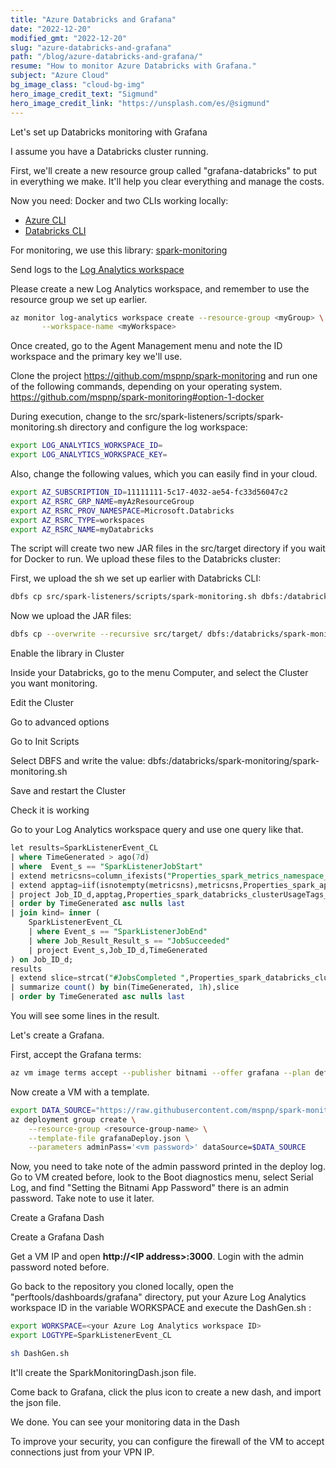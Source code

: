 ```yaml
---
title: "Azure Databricks and Grafana"
date: "2022-12-20"
modified_gmt: "2022-12-20"
slug: "azure-databricks-and-grafana"
path: "/blog/azure-databricks-and-grafana/"
resume: "How to monitor Azure Databricks with Grafana."
subject: "Azure Cloud"
bg_image_class: "cloud-bg-img"
hero_image_credit_text: "Sigmund"
hero_image_credit_link: "https://unsplash.com/es/@sigmund"
---
```


Let's set up Databricks monitoring with Grafana

I assume you have a Databricks cluster running.

First, we'll create a new resource group called "grafana-databricks" to put in everything we make. It'll help you clear everything and manage the costs.

Now you need: Docker and two CLIs working locally:
- [Azure CLI](https://learn.microsoft.com/pt-br/cli/azure/)
- [Databricks CLI](https://docs.databricks.com/dev-tools/cli/index.html)

For monitoring, we use this library: [spark-monitoring](https://github.com/mspnp/spark-monitoring/blob/main/README.md_)

Send logs to the [Log Analytics workspace](https://learn.microsoft.com/en-us/azure/azure-monitor/logs/quick-create-workspace?tabs=azure-portal)

Please create a new Log Analytics workspace, and remember to use the resource group we set up earlier.

```bash
az monitor log-analytics workspace create --resource-group <myGroup> \
       --workspace-name <myWorkspace>
```

Once created, go to the Agent Management menu and note the ID workspace and the primary key we'll use.

Clone the project https://github.com/mspnp/spark-monitoring and run one of the following commands, depending on your operating system. https://github.com/mspnp/spark-monitoring#option-1-docker

During execution, change to the src/spark-listeners/scripts/spark-monitoring.sh directory and configure the log workspace:

```bash
export LOG_ANALYTICS_WORKSPACE_ID=
export LOG_ANALYTICS_WORKSPACE_KEY=
```

Also, change the following values, which you can easily find in your cloud.

```bash
export AZ_SUBSCRIPTION_ID=11111111-5c17-4032-ae54-fc33d56047c2
export AZ_RSRC_GRP_NAME=myAzResourceGroup
export AZ_RSRC_PROV_NAMESPACE=Microsoft.Databricks
export AZ_RSRC_TYPE=workspaces
export AZ_RSRC_NAME=myDatabricks
```

The script will create two new JAR files in the src/target directory if you wait for Docker to run. We upload these files to the Databricks cluster:

First, we upload the sh we set up earlier with Databricks CLI:

```bash
dbfs cp src/spark-listeners/scripts/spark-monitoring.sh dbfs:/databricks/spark-monitoring/spark-monitoring.sh
```

Now we upload the JAR files:

```bash
dbfs cp --overwrite --recursive src/target/ dbfs:/databricks/spark-monitoring/
```

Enable the library in Cluster

Inside your Databricks, go to the menu Computer, and select the Cluster you want monitoring.

Edit the Cluster

Go to advanced options

Go to Init Scripts

Select DBFS and write the value: dbfs:/databricks/spark-monitoring/spark-monitoring.sh

Save and restart the Cluster

Check it is working

Go to your Log Analytics workspace query and use one query like that.

```sql
let results=SparkListenerEvent_CL
| where TimeGenerated > ago(7d)
| where  Event_s == "SparkListenerJobStart"
| extend metricsns=column_ifexists("Properties_spark_metrics_namespace_s",Properties_spark_app_id_s)
| extend apptag=iif(isnotempty(metricsns),metricsns,Properties_spark_app_id_s)
| project Job_ID_d,apptag,Properties_spark_databricks_clusterUsageTags_clusterName_s,TimeGenerated
| order by TimeGenerated asc nulls last
| join kind= inner (
    SparkListenerEvent_CL
    | where Event_s == "SparkListenerJobEnd"
    | where Job_Result_Result_s == "JobSucceeded"
    | project Event_s,Job_ID_d,TimeGenerated
) on Job_ID_d;
results
| extend slice=strcat("#JobsCompleted ",Properties_spark_databricks_clusterUsageTags_clusterName_s,"-",apptag)
| summarize count() by bin(TimeGenerated, 1h),slice
| order by TimeGenerated asc nulls last
```

You will see some lines in the result.

Let's create a Grafana.

First, accept the Grafana terms:

```bash
az vm image terms accept --publisher bitnami --offer grafana --plan default
```

Now create a VM with a template.

```bash
export DATA_SOURCE="https://raw.githubusercontent.com/mspnp/spark-monitoring/master/perftools/deployment/grafana/AzureDataSource.sh"
az deployment group create \
    --resource-group <resource-group-name> \
    --template-file grafanaDeploy.json \
    --parameters adminPass='<vm password>' dataSource=$DATA_SOURCE
```

Now, you need to take note of the admin password printed in the deploy log. Go to VM created before, look to the Boot diagnostics menu, select Serial Log, and find "Setting the Bitnami App Password" there is an admin password. Take note to use it later.

Create a Grafana Dash

Create a Grafana Dash

Get a VM IP and open **http://\<IP address\>:3000**. Login with the admin password noted before.

Go back to the repository you cloned locally, open the "perftools/dashboards/grafana" directory, put your Azure Log Analytics workspace ID in the variable WORKSPACE and execute the DashGen.sh :

```bash
export WORKSPACE=<your Azure Log Analytics workspace ID>
export LOGTYPE=SparkListenerEvent_CL

sh DashGen.sh
```

It'll create the SparkMonitoringDash.json file.

Come back to Grafana, click the plus icon to create a new dash, and import the json file.

We done. You can see your monitoring data in the Dash

To improve your security, you can configure the firewall of the VM to accept connections just from your VPN IP.
